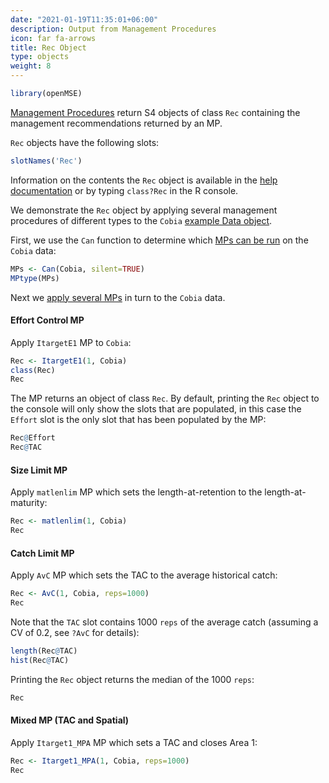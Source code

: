 ```yaml
---
date: "2021-01-19T11:35:01+06:00"
description: Output from Management Procedures
icon: far fa-arrows
title: Rec Object
type: objects
weight: 8
---
```


```r
library(openMSE)
```

[Management Procedures](/features-management-procedures/) return S4 objects of class `Rec` containing the management recommendations returned by an MP.

`Rec` objects have the following slots:
```r
slotNames('Rec')
```

Information on the contents the `Rec` object is available in the [help documentation](https://msetool.openmse.com/reference/Rec-class.html) or by typing `class?Rec` in the R console.


We demonstrate the `Rec` object by applying several management procedures of different types to the `Cobia` [example Data object](/object-data/example/).

First, we use the `Can` function to determine which [MPs can be run](/features-management-procedures/available/) on the `Cobia` data:

```r
MPs <- Can(Cobia, silent=TRUE)
MPtype(MPs)
```

Next we [apply several MPs](/features-management-procedures/running/) in turn to the `Cobia` data.

#### Effort Control MP

Apply `ItargetE1` MP to `Cobia`:
```r
Rec <- ItargetE1(1, Cobia)
class(Rec)
Rec
```

The MP returns an object of class `Rec`. By default, printing the `Rec` object to the console will only show the slots that are populated, in this case the `Effort` slot is the only slot that has been populated by the MP:

```r
Rec@Effort
Rec@TAC
```

#### Size Limit MP 

Apply `matlenlim` MP which sets the length-at-retention to the length-at-maturity:

```r
Rec <- matlenlim(1, Cobia)
Rec
```

#### Catch Limit MP 

Apply `AvC` MP which sets the TAC to the average historical catch:
```r
Rec <- AvC(1, Cobia, reps=1000) 
Rec
```

Note that the `TAC` slot contains 1000 `reps` of the average catch (assuming a CV of 0.2, see `?AvC` for details):

```r
length(Rec@TAC)
hist(Rec@TAC)
```
Printing the `Rec` object returns the median of the 1000 `reps`:

```r
Rec
```


#### Mixed MP (TAC and Spatial)
Apply `Itarget1_MPA` MP which sets a TAC and closes Area 1:

```r
Rec <- Itarget1_MPA(1, Cobia, reps=1000) 
Rec
```
